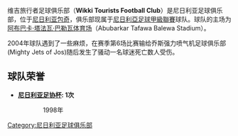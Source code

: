 {{Unreferenced|time=2020-07-04T08:12:52+00:00}}
{{Football club infobox
| clubname  = 維基旅行者
| image     = 
| fullname  = 维吉旅行者足球俱乐部
| nickname  = 
| founded   = 
| city      = [[尼日利亞|尼日利亞]]，[[包奇|包奇]]
| ground    = [[Abubarkar_Tafawa_Balewa_Stadium|Abubarkar Tafawa<br> Balewa Stadium]]
| capacity  = 25,000
| chairman  =  
| manager   = 
| league    = [[尼日利亞足球甲級聯賽|尼日利亞足球甲級聯賽]]
| season    = 2018
| position  = 尼甲，第 14 位{{small|（''聯賽中斷前''）}}
}}

维吉旅行者足球俱乐部（'''Wikki Tourists Football Club'''）是尼日利亚足球俱乐部，位于[[尼日利亚|尼日利亚]][[包奇|包奇]]，俱乐部现属于[[尼日利亞足球甲級聯賽|尼日利亞足球甲級聯賽]]球队。球队的主场为[[阿布巴卡·塔法瓦·巴勒瓦体育场|阿布巴卡·塔法瓦·巴勒瓦体育场]]（Abubarkar Tafawa Balewa Stadium）。

2004年球队遇到了一些麻烦，在赛季第6场比赛输给乔斯强力喷气机足球俱乐部(Mighty Jets of Jos)随后发生了骚动一名球迷死亡数人受伤。

== 球队荣誉 ==
*'''[[尼日利亚足协杯|尼日利亚足协杯]]: 1次'''
:: 1998年


{{Nigerian Premier League}}

[[Category:尼日利亚足球俱乐部|Category:尼日利亚足球俱乐部]]